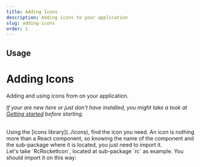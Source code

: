 ```yaml
---
title: Adding Icons
description: Adding icons to your application
slug: adding-icons
order: 1
---
```



## Usage

# Adding Icons

Adding and using icons from <RocketIconsText /> on your application.

_If your are new here or just don't have <RocketIconsText /> installed, you might take a took at [Getting started](./getting-started) before starting._

<br />
Using the [icons library](../icons), find the icon you need. An icon is nothing more than a React component,
so knowing the name of the component and the sub-package where it is located, you just need to import
it.
<br />
Let's take `RcRocketIcon`, located at sub-package `rc` as example. You should import it on this way:
<br />
